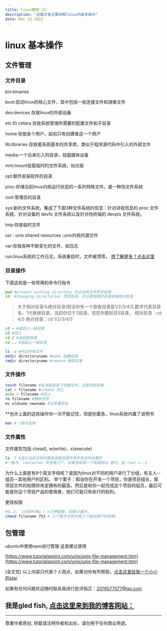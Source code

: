 ```yaml
---
title: linux教程（2）
description: "这篇文章主要讲解linux的基本操作"
date: Dec 13 2022
---
```


# linux 基本操作

## 文件管理

### 文件目录
bin:binaries

boot:启动linux的核心文件，其中包括一些连接文件和镜像文件

dev:devices 存放linux的外部设备

etc:Et cetera 存放系统管理所需要的配置文件和子目录

home:存放各个用户，起初只有创建者这一个用户

lib:libraries 存放着系统基本的共享库，类似于程序源代码中引入的外部文件

media:一个后来引入的目录，挂载媒体设备

mnt:mount挂载临时的文件系统，如光驱

opt:额外安装软件的目录

proc:存储当前linux内核运行状态的一系列特殊文件。是一种伪文件系统

root:管理员的目录

sys:新的文件系统，集成了下面3种文件系统的信息：针对进程信息的 proc 文件系统、针对设备的 devfs 文件系统以及针对伪终端的 devpts 文件系统。

tmp:存放临时文件

usr : unix shared resources ,unix内核的源文件

var:存放各种不断变化的文件，如日志

run:linux系统的工作日志，系统重启时，文件被清零。
[想了解更多？点击这里](https://www.pathname.com/fhs/pub/fhs-2.3.html#PURPOSE31)

### 目录操作
下面这些是一些常用的命令行指令
```bash
pwd #present working directory 列出当前文件所在目录
cd  #changing directories 改变目录，可以使用相对目录或者绝对目录
```
>关于相对目录与绝对目录(假设你有一个嵌套目录是1/2/3/4/5,数字代表目录名，1代表根目录，当前你位于3目录。现在你要前往5目录，
>相对目录：cd 4/5
>绝对目录：cd 1/2/3/4/5
```bash
cd ~ #返回上一级目录
cd #同上
cd / #返回根目录
cd .. #返回上一级目录

ls -a #列出所有文件
mkdir directoryname #make 创建目录
rmdir directoryname #remove 删除目录

```

### 文件操作

```bash
touch filename #在当前目录下创建文件，注意添加后缀
cat > filename #create 同上
echo > filename #同上
rm filename #删除文件
mv oldname newname #文件重命名
```

**也许上面的这些操作你一次不能记住，但是别着急，linux系统内置了说明书
```bash
man # +指令名称
```

### 文件属性

文件属性包括 r(read), w(write)，x(execute)
```bash
ls -l #显示当前文件的属性或者目录所含所有文件的属性
#一般为  rwxrwxrwx 中任意几个，如果没有某一个权限则以-替代，如 rwxr-x--x
```
为什么上面是有9个英文字母呢？是因为linux对不同的用户进行了分组，有主人--组员--其他用户的区别。
举个栗子：假设你在开发一个项目，你是项目组长，那项目文件的权限你肯定拥有的最高，然后是和你一起完成这个项目的组员，最后可能是你这个项目产品的使用者，他们可能只有执行的权利。

更改权限
```bash
#4，2， 1分别代表w r x三种权限，权限=7最大。
chmod filename 753 # 三个数字分别代表三个级别用户的权限。
```
## 包管理
ubuntu中使用npm进行管理
这里建议使用












[https://www.tutorialspoint.com/unix/unix-file-management.htm](https://www.tutorialspoint.com/unix/unix-file-management.htm)

(全文完)
以上内容只代表个人观点，如果对你有所帮助，[点击这里给我一个小小的star](https://github.com/gledfish/blog)

如果有任何问题欢迎随时联系我进行批评指正：2076577077@qq.com  
 
我是gled fish, [点击这里来到我的博客网站：](https://gledfish.netlify.app/)
---
---
尊重作者原创, 转载请注明作者和出处，请勿用于任何商业用途。
